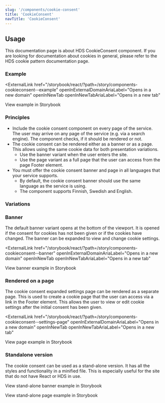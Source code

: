 ```yaml
---
slug: '/components/cookie-consent'
title: 'CookieConsent'
navTitle: 'CookieConsent'
---
```




## Usage

This documentation page is about HDS CookieConsent component. If you are looking for documentation about cookies in general, please refer to the <InternalLink href="/patterns/cookies/basics">HDS cookie pattern documentation page</InternalLink>.

### Example

<ExternalLink
  href="/storybook/react/?path=/story/components-cookieconsent--example"
  openInExternalDomainAriaLabel="Opens in a new domain"
  openInNewTab
  openInNewTabAriaLabel="Opens in a new tab"
>
  View example in Storybook
</ExternalLink>

### Principles

- Include the cookie consent component on every page of the service. The user may arrive on any page of the service (e.g. via a search engine). The component checks, if it should be rendered or not.
- The cookie consent can be rendered either as a banner or as a page. This allows using the same cookie data for both presentation variations.
  - Use the banner variant when the user enters the site.
  - Use the page variant as a full page that the user can access from the page <InternalLink href="/components/footer">Footer</InternalLink> element.
- You must offer the cookie consent banner and page in all languages that your service supports.
  - By default, the cookie consent banner should use the same language as the service is using.
  - The component supports Finnish, Swedish and English.

### Variations

### Banner

The default banner variant opens at the bottom of the viewport. It is opened if the consent for cookies has not been given or if the cookies have changed. The banner can be expanded to view and change cookie settings.

<ExternalLink
  href="/storybook/react/?path=/story/components-cookieconsent--banner"
  openInExternalDomainAriaLabel="Opens in a new domain"
  openInNewTab
  openInNewTabAriaLabel="Opens in a new tab"
>
  View banner example in Storybook
</ExternalLink>

### Rendered on a page

The cookie consent expanded settings page can be rendered as a separate page. This is used to create a cookie page that the user can access via a link in the <InternalLink href="/components/footer">Footer</InternalLink> element. This allows the user to view or edit cookie settings after the initial consent has been given.

<ExternalLink
  href="/storybook/react/?path=/story/components-cookieconsent--settings-page"
  openInExternalDomainAriaLabel="Opens in a new domain"
  openInNewTab
  openInNewTabAriaLabel="Opens in a new tab"
>
  View page example in Storybook
</ExternalLink>

### Standalone version

The cookie consent can be used as a stand-alone version. It has all the styles and functionality in a minified file. This is especially useful for the site that do not have React or HDS in use.

<p>
  <ExternalLink
    href="/storybook/react/static-cookie-consent/standaloneBanner.html"
    openInExternalDomainAriaLabel="Opens in a new domain"
    openInNewTab
    openInNewTabAriaLabel="Opens in a new tab"
  >
    View stand-alone banner example in Storybook
  </ExternalLink>
</p>
<ExternalLink
  href="/storybook/react/static-cookie-consent/standalonePage.html"
  openInExternalDomainAriaLabel="Opens in a new domain"
  openInNewTab
  openInNewTabAriaLabel="Opens in a new tab"
>
  View stand-alone page example in Storybook
</ExternalLink>
